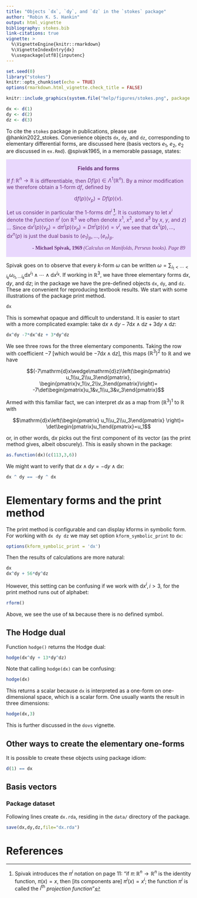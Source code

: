 ```yaml
---
title: "Objects `dx`, `dy`, and `dz` in the `stokes` package"
author: "Robin K. S. Hankin"
output: html_vignette
bibliography: stokes.bib
link-citations: true
vignette: >
  %\VignetteEngine{knitr::rmarkdown}
  %\VignetteIndexEntry{dx}
  %\usepackage[utf8]{inputenc}
---
```


```r
set.seed(0)
library("stokes")
knitr::opts_chunk$set(echo = TRUE)
options(rmarkdown.html_vignette.check_title = FALSE)
```

```r
knitr::include_graphics(system.file("help/figures/stokes.png", package = "stokes"))
```


```r
dx <- d(1)
dy <- d(2)
dz <- d(3)
```

To cite the `stokes` package in publications, please use
@hankin2022_stokes.  Convenience objects `dx`, `dy`, and `dz`,
corresponding to elementary differential forms, are discussed here
(basis vectors $e_1$, $e_2$, $e_2$ are discussed in `ex.Rmd`).
@spivak1965, in a memorable passage, states:

<div class="warning" style='padding:0.1em; background-color:#E9D8FD; color:#69337A'>
<span>
<p style='margin-top:1em; text-align:center'>
<b>Fields and forms</b></p>
<p style='margin-left:1em;'>

If $f\colon\mathbb{R}^n\longrightarrow\mathbb{R}$ is differentiable,
then $Df(p)\in\Lambda^1(\mathbb{R}^n)$.  By a minor modification we
therefore obtain a $1$-form $\mathrm{d}f$, defined by

$$\mathrm{d}f(p)(v_p)=Df(p)(v).$$

Let us consider in particular the $1$-forms $\mathrm{d}\pi^i$ ^[Spivak
introduces the $\pi^i$ notation on page 11: "if
$\pi\colon\mathbb{R}^n\longrightarrow\mathbb{R}^n$ is the identity
function, $\pi(x)=x$, then [its components are] $\pi^i(x)=x^i$; the
function $\pi^i$ is called the $i^\mathrm{th}$ *projection
function*"].  It is customary to let $x^i$ denote the _function_
$\pi^i$ (on $\mathbb{R}^3$ we often denote $x^1$, $x^2$, and $x^3$ by
$x$, $y$, and $z$) $\ldots$ Since
$\mathrm{d}x^i(p)(v_p)=\mathrm{d}\pi^i(p)(v_p)=D\pi^i(p)(v)=v^i$, we
see that $\mathrm{d}x^1(p),\ldots,\mathrm{d}x^n(p)$ is just the dual
basis to $(e_1)_p,\ldots, (e_n)_p$.

</p>
<p style='margin-bottom:1em; margin-right:1em; text-align:right; font-family:Georgia'> <b>- Michael Spivak, 1969</b> <i>(Calculus on Manifolds, Perseus books).  Page 89</i>
</p></span>
</div>


Spivak goes on to observe that every $k$-form $\omega$ can be written
$\omega=\sum_{i_1 < \cdots < i_k}\omega_{i_1,\ldots
i_k}\mathrm{d}x^{i_1}\wedge\cdots\wedge\mathrm{d}x^{i_k}$.  If working
in $\mathbb{R}^3$, we have three elementary forms $\mathrm{d}x$,
$\mathrm{d}y$, and $\mathrm{d}z$; in the package we have the
pre-defined objects `dx`, `dy`, and `dz`.  These are convenient for
reproducing textbook results.  We start with some illustrations of the
package print method.

```r
dx
```

This is somewhat opaque and difficult to understand.  It is easier to
start with a more complicated example: take
$\mathrm{d}x\wedge\mathrm{d}y -7\mathrm{d}x\wedge\mathrm{d}z
+ 3\mathrm{d}y\wedge\mathrm{d}z$:

```r
dx^dy -7*dx^dz + 3*dy^dz
```

We see three rows for the three elementary components.  Taking the row
with coefficient $-7$ [which would be
$-7\mathrm{d}x\wedge\mathrm{d}z$], this maps
$\left(\mathbb{R}^3\right)^2$ to $\mathbb{R}$ and we have

$$(-7\mathrm{d}x\wedge\mathrm{d}z)\left(\begin{pmatrix}
u_1\\u_2\\u_3\end{pmatrix},
\begin{pmatrix}v_1\\v_2\\v_3\end{pmatrix}\right)=
-7\det\begin{pmatrix}u_1&v_1\\u_3&v_3\end{pmatrix}$$

Armed with this familiar fact, we can interpret $dx$ as a map from
$\left(\mathbb{R}^3\right)^1$ to $\mathbb{R}$ with

$$\mathrm{d}x\left(\begin{pmatrix} u_1\\u_2\\u_3\end{pmatrix}
\right)=
\det\begin{pmatrix}u_1\end{pmatrix}=u_1$$

or, in other words, $\mathrm{d}x$ picks out the first component of its
vector (as the print method gives, albeit obscurely).  This is easily
shown in the package:

```r
as.function(dx)(c(113,3,6))
```

We might want to verify that
$\mathrm{d}x\wedge\mathrm{d}y=-\mathrm{d}y\wedge\mathrm{d}x$:

```r
dx ^ dy == -dy ^ dx
```

# Elementary forms and the print method

The print method is configurable and can display kforms in symbolic
form.  For working with `dx dy dz` we may set option
`kform_symbolic_print` to `dx`:

```r
options(kform_symbolic_print = 'dx')
```

Then the results of calculations are more natural:

```r
dx
dx^dy + 56*dy^dz
```

However, this setting can be confusing if we work with
$\mathrm{d}x^i,i>3$, for the print method runs out of alphabet:

```r
rform()
```

Above, we see the use of `NA` because there is no defined symbol.


## The Hodge dual

Function `hodge()` returns the Hodge dual:

```r
hodge(dx^dy + 13*dy^dz)
```

Note that calling `hodge(dx)` can be confusing:

```r
hodge(dx)
```

This returns a scalar because `dx` is interpreted as a one-form on
one-dimensional space, which is a scalar form.  One usually wants the
result in three dimensions:

```r
hodge(dx,3)
```

This is further discussed in the `dovs` vignette.

## Other ways to create the elementary one-forms

It is possible to create these objects using package idiom:

```r
d(1) == dx
```

## Basis vectors 


### Package dataset

Following lines create `dx.rda`, residing in the `data/` directory of
the package.

```r
save(dx,dy,dz,file="dx.rda")
```

# References
